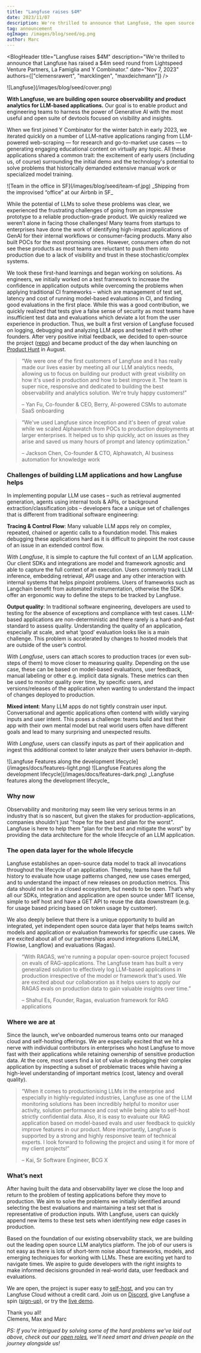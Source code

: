 ```yaml
---
title: "Langfuse raises $4M"
date: 2023/11/07
description: We're thrilled to announce that Langfuse, the open source observability and analytics solution for LLM applications, has raised a $4m seed round from Lightspeed Venture Partners, La Famiglia and Y Combinator.
tag: announcement
ogImage: /images/blog/seed/og.png
author: Marc
---
```



<BlogHeader
  title="Langfuse raises $4M"
  description="We're thrilled to announce that Langfuse has raised a $4m seed round from Lightspeed Venture Partners, La Famiglia and Y Combinator."
  date="Nov 7, 2023"
  authors={["clemensrawert", "marcklingen", "maxdeichmann"]}
/>

<Frame fullWidth className="mb-12">
  ![Langfuse](/images/blog/seed/cover.png)
</Frame>

**With Langfuse, we are building open source observability and product analytics for LLM-based applications.** Our goal is to enable product and engineering teams to harness the power of Generative AI with the most useful and open suite of devtools focused on visibility and insights.

When we first joined Y Combinator for the winter batch in early 2023, we iterated quickly on a number of LLM-native applications ranging from LLM-powered web-scraping — for research and go-to-market use cases — to generating engaging educational content on virtually any topic. All these applications shared a common trait: the excitement of early users (including us, of course) surrounding the initial demo and the technology's potential to solve problems that historically demanded extensive manual work or specialized model training.

<Frame>![Team in the office in SF](/images/blog/seed/team-sf.jpg)</Frame>
<span>_Shipping from the improvised “office” at our Airbnb in SF_</span>

While the potential of LLMs to solve these problems was clear, we experienced the frustrating challenges of going from an impressive prototype to a reliable production-grade product. We quickly realized we weren’t alone in facing those challenges! Many teams from startups to enterprises have done the work of identifying high-impact applications of GenAI for their internal workflows or consumer-facing products. Many also built POCs for the most promising ones. However, consumers often do not see these products as most teams are reluctant to push them into production due to a lack of visibility and trust in these stochastic/complex systems.

We took these first-hand learnings and began working on solutions. As engineers, we initially worked on a test framework to increase the confidence in application outputs while overcoming the problems when applying traditional CI frameworks – which are management of test set, latency and cost of running model-based evaluations in CI, and finding good evaluations in the first place. While this was a good contribution, we quickly realized that tests give a false sense of security as most teams have insufficient test data and evaluations which deviate a lot from the user experience in production. Thus, we built a first version of Langfuse focused on logging, debugging and analyzing LLM apps and tested it with other founders. After very positive initial feedback, we decided to open-source the project ([repo](https://github.com/langfuse/langfuse/)) and became product of the day when launching on [Product Hunt](/ph) in August.

> “We were one of the first customers of Langfuse and it has really made our lives easier by meeting all our LLM analytics needs, allowing us to focus on building our product with great visibility on how it's used in production and how to best improve it. The team is super nice, responsive and dedicated to building the best observability and analytics solution. We're truly happy customers!”
>
> – Yan Fu, Co-founder & CEO, Berry, AI-powered CSMs to automate SaaS onboarding

> “We've used Langfuse since inception and it's been of great value while we scaled Alphawatch from POCs to production deployments at larger enterprises. It helped us to ship quickly, act on issues as they arise and saved us many hours of prompt and latency optimization.”
>
> – Jackson Chen, Co-founder & CTO, Alphawatch, AI business automation for knowledge work

<div className="rounded-lg px-5 py-5 my-10 bg-primary/5 ring-1 ring-primary/20">

<h3 className="_font-semibold _tracking-tight _text-slate-900 dark:_text-slate-100 _text-2xl">
  Challenges of building LLM applications and how Langfuse helps
</h3>

In implementing popular LLM use cases – such as retrieval augmented generation, agents using internal tools & APIs, or background extraction/classification jobs – developers face a unique set of challenges that is different from traditional software engineering:

**Tracing & Control Flow**: Many valuable LLM apps rely on complex, repeated, chained or agentic calls to a foundation model. This makes debugging these applications hard as it is difficult to pinpoint the root cause of an issue in an extended control flow.

_With Langfuse_, it is simple to capture the full context of an LLM application. Our client SDKs and integrations are model and framework agnostic and able to capture the full context of an execution. Users commonly track LLM inference, embedding retrieval, API usage and any other interaction with internal systems that helps pinpoint problems. Users of frameworks such as Langchain benefit from automated instrumentation, otherwise the SDKs offer an ergonomic way to define the steps to be tracked by Langfuse.

**Output quality**: In traditional software engineering, developers are used to testing for the absence of exceptions and compliance with test cases. LLM-based applications are non-deterministic and there rarely is a hard-and-fast standard to assess quality. Understanding the quality of an application, especially at scale, and what ‘good’ evaluation looks like is a main challenge. This problem is accelerated by changes to hosted models that are outside of the user’s control.

_With Langfuse_, users can attach scores to production traces (or even sub-steps of them) to move closer to measuring quality. Depending on the use case, these can be based on model-based evaluations, user feedback, manual labeling or other e.g. implicit data signals. These metrics can then be used to monitor quality over time, by specific users, and versions/releases of the application when wanting to understand the impact of changes deployed to production.

**Mixed intent**: Many LLM apps do not tightly constrain user input. Conversational and agentic applications often contend with wildly varying inputs and user intent.
This poses a challenge: teams build and test their app with their own mental model but real world users often have different goals and lead to many surprising and unexpected results.

_With Langfuse_, users can classify inputs as part of their application and ingest this additional context to later analyze their users behavior in-depth.

<Frame
  transparent
  fullWidth
  className="mt-10 rounded-lg ring-primary/20 ring-1 dark:hidden"
>
  ![Langfuse Features along the development
  lifecycle](/images/docs/features-light.png)
</Frame>
<Frame
  transparent
  fullWidth
  className="mt-10 rounded-lg ring-primary/20 ring-1 hidden dark:block"
>
  ![Langfuse Features along the development
  lifecycle](/images/docs/features-dark.png)
</Frame>
<span>_Langfuse features along the development lifecycle_</span>

</div>

### Why now

Observability and monitoring may seem like very serious terms in an industry that is so nascent, but given the stakes for production-applications, companies shouldn't just "hope for the best and plan for the worst". Langfuse is here to help them "plan for the best and mitigate the worst" by providing the data architecture for the whole lifecycle of an LLM application.

### The open data layer for the whole lifecycle

Langfuse establishes an open-source data model to track all invocations throughout the lifecycle of an application. Thereby, teams have the full history to evaluate how usage patterns changed, new use cases emerged, and to understand the impact of new releases on production metrics. This data should not be in a closed ecosystem, but needs to be open. That’s why all our SDKs, integration and application are open source under MIT license, simple to self host and have a GET API to reuse the data downstream (e.g. for usage based pricing based on token usage by customer).

We also deeply believe that there is a unique opportunity to build an integrated, yet independent open source data layer that helps teams switch models and application or evaluation frameworks for specific use cases. We are excited about all of our partnerships around integrations (LiteLLM, Flowise, Langflow) and evaluations (Ragas).

> “With RAGAS, we're running a popular open-source project focused on evals of RAG-applications. The Langfuse team has built a very generalized solution to effectively log LLM-based applications in production irrespective of the model or framework that's used. We are excited about our collaboration as it helps users to apply our RAGAS evals on production data to gain valuable insights over time.”
>
> – Shahul Es, Founder, Ragas, evaluation framework for RAG applications

### Where we are at

Since the launch, we’ve onboarded numerous teams onto our managed cloud and self-hosting offerings. We are especially excited that we hit a nerve with individual contributors in enterprises who host Langfuse to move fast with their applications while retaining ownership of sensitive production data. At the core, most users find a lot of value in debugging their complex application by inspecting a subset of problematic traces while having a high-level understanding of important metrics (cost, latency and overall quality).

> “When it comes to productionising LLMs in the enterprise and especially in highly-regulated industries, Langfuse as one of the LLM monitoring solutions has been incredibly helpful to monitor user activity, solution performance and cost while being able to self-host strictly confidential data. Also, it is easy to evaluate our RAG application based on model-based evals and user feedback to quickly improve features in our product. More importantly, Langfuse is supported by a strong and highly responsive team of technical experts. I look forward to following the project and using it for more of my client projects!”
>
> – Kai, Sr Software Engineer, BCG X

### What’s next

After having built the data and observability layer we close the loop and return to the problem of testing applications before they move to production. We aim to solve the problems we initially identified around selecting the best evaluations and maintaining a test set that is representative of production inputs. With Langfuse, users can quickly append new items to these test sets when identifying new edge cases in production.

Based on the foundation of our existing observability stack, we are building out the leading open source LLM analytics platform. The job of our users is not easy as there is lots of short-term noise about frameworks, models, and emerging techniques for working with LLMs. These are exciting yet hard to navigate times. We aspire to guide developers with the right insights to make informed decisions grounded in real-world data, user feedback and evaluations.

We are open, the project is super easy to [self-host](/self-hosting), and you can try Langfuse Cloud without a credit card. Join us on [Discord](/discord), give Langfuse a spin ([sign-up](https://cloud.langfuse.com)), or try the [live demo](/docs/demo).

Thank you all!<br/>Clemens, Max and Marc

_PS: If you're intrigued by solving some of the hard problems we've laid out above, check out our [open roles](/careers), we'll need smart and driven people on the journey alongside us!_
